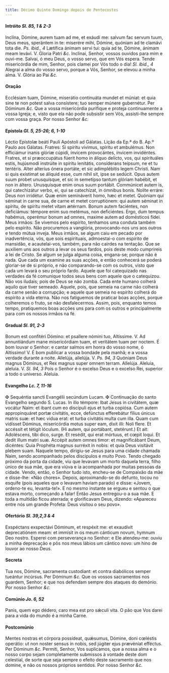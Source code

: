 ```yaml
---
title: Décimo Quinto Domingo depois de Pentecostes
---
```


#### Intróito <em>Sl. 85, 1 & 2-3</em>

<div class="grid grid-cols-2 gap-5">
  <span class="text-justify">
    Inclína, Dómine, aurem tuam ad me, et exáudi me: salvum fac servum tuum,
    Deus meus, sperántem in te: miserére mihi, Dómine, quóniam ad te clamávi
    tota die. <em>Ps. ibid., 4</em> Lætífica ánimam servi tui: quia ad te,
    Dómine, ánimam meam levávi. V. Gloria Patri <em>&c.</em>
  </span>
  <span class="text-justify">
    Inclinai, Senhor, vossos ouvidos para mim e ouvi-me. Salvai, ó meu Deus, o
    vosso servo, que em Vós espera. Tende misericórdia de mim, Senhor, pois
    clamei por Vós todo o dia! <em>Sl. ibid., 4</em> Alegrai a alma do vosso
    servo, porque a Vós, Senhor, se elevou a minha alma. V. Glória ao Pai
    <em>&c.</em>
  </span>
</div>

#### Oração

<div class="grid grid-cols-2 gap-5">
  <span class="text-justify">
    Ecclésiam tuam, Dómine, miserátio continuáta mundet et múniat: et quia sine
    te non potest salva consístere; tuo semper múnere gubernétur. Per Dóminum
    <em>&c.</em>
  </span>
  <span class="text-justify">
    Que a vossa misericórdia purifique e proteja continuamente a vossa Igreja;
    e, visto que ela não pode subsistir sem Vós, assisti-lhe sempre com vossa
    graça. Por nosso Senhor <em>&c.</em>
  </span>
</div>

#### Epístola <em>Gl. 5, 25-26; 6, 1-10</em>

<div class="grid grid-cols-2 gap-5">
  <span class="text-justify">
    Léctio Epístolæ beáti Pauli Apóstoli ad Gálatas.
  </span>
  <span class="text-justify">Lição da Ep.ª do B. Ap.º Paulo aos Gálatas.</span>
  <span class="text-justify">
    Fratres: Si spíritu vívimus, spíritu et ambulémus. Non efficiámur inanis
    glóriæ cúpidi, ínvicem provocántes, ínvicem invidéntes. Fratres, et si
    præoccupátus fúerit homo in áliquo delícto, vos, qui spirituáles estis,
    hujúsmodi instrúite in spíritu lenitátis, consíderans teípsum, ne et tu
    tentéris. Alter alteríus ónera portáte, et sic adimplébitis legem Christi.
    Nam si quis exístimat se áliquid esse, cum nihil sit, ipse se sedúcit. Opus
    autem suum probet unusquísque, et sic in semetípso tantum glóriam habébit,
    et non in áltero. Unusquísque enim onus suum portábit. Commúnicet autem is,
    qui catechizátur verbo, ei, qui se catechízat, in ómnibus bonis. Nolíte
    erráre: Deus non irridétur. Quæ enim semináverit homo, hæc et metet. Quóniam
    qui séminat in carne sua, de carne et metet corruptiónem: qui autem séminat
    in spíritu, de spíritu metet vitam ætérnam. Bonum autem faciéntes, non
    deficiámus: témpore enim suo metémus, non deficiéntes. Ergo, dum tempus
    habémus, operémur bonum ad omnes, maxime autem ad domésticos fídei.
  </span>
  <span class="text-justify">
    Meus irmãos: Se vivemos pelo espírito, tenhamos uma conduta também pelo
    espírito. Não procuremos a vanglória, provocando-nos uns aos outros e tendo
    mútua inveja. Meus irmãos, se algum caiu em pecado por inadvertência, vós,
    que sois espirituais, admoestai-o com espírito de mansidão, e acautelai-vos,
    também, para não cairdes na tentação. Que se auxiliem uns aos outros a levar
    os seus fardos, pois deste modo cumprireis a lei de Cristo. Se algum se
    julga alguma coisa, engana-se; porque não é nada. Que cada um examine as
    suas acções, e então conhecerá se poderá gloriar-se de si próprio, e não
    comparando-se com os outros, visto que cada um levará o seu próprio fardo.
    Aquele que foi catequizado nas verdades da fé comunique todos seus bens com
    aquele que o catequizou. Não vos iludais; pois de Deus se não zomba. Cada
    ente humano colherá aquilo que tiver semeado. Aquele, pois, que semeia na
    carne não colherá da carne senão a corrupção; e aquele que semeia no
    espírito colherá do espírito a vida eterna. Não nos fatiguemos de praticar
    boas acções, porque colheremos o fruto, se não desfalecermos. Assim, pois,
    enquanto temos tempo, pratiquemos boas acções uns para com os outros e
    principalmente para com os nossos irmãos na fé.
  </span>
</div>

#### Gradual <em>Sl. 91, 2-3</em>

<div class="grid grid-cols-2 gap-5">
  <span class="text-justify">
    Bonum est confitéri Dómino: et psallere nómini tuo, Altíssime. V. Ad
    annuntiándum mane misericórdiam tuam, et veritátem tuam per noctem.
  </span>
  <span class="text-justify">
    É bom louvar o Senhor: e cantar salmos em honra do vosso nome, ó Altíssimo!
    V. É bom publicar a vossa bondade pela manhã; e a vossa verdade durante a
    noite.
  </span>
  <span class="text-justify">
    Allelúja, allelúja. V. <em>Ps. 94, 3</em> Quóniam Deus magnus Dóminus, et
    Rex magnus super omnem terram. Allelúja.
  </span>
  <span class="text-justify">
    Aleluia, aleluia. V. <em>Sl. 94, 3</em> Pois o Senhor é o excelso Deus e o
    excelso Rei, superior a todo o universo. Aleluia.
  </span>
</div>

#### Evangelho <em>Lc. 7, 11-16</em>

<div class="grid grid-cols-2 gap-5">
  <span class="text-justify">
    <span class="text-red-500">&#10016;</span> Sequéntia sancti Evangélii
    secúndum Lucam.
  </span>
  <span class="text-justify">
    <span class="text-red-500">&#10016;</span> Continuação do santo Evangelho
    segundo S. Lucas.
  </span>
  <span class="text-justify">
    In illo témpore: Ibat Jesus in civitátem, quæ vocátur Naim: et ibant cum eo
    discípuli ejus et turba copiósa. Cum autem appropinquáret portæ civitátis,
    ecce, defúnctus efferebátur fílius únicus matris suæ: et hæc vidua erat: et
    turba civitátis multa cum illa. Quam cum vidísset Dóminus, misericórdia
    motus super eam, dixit illi: Noli flere. Et accéssit et tétigit lóculum. (Hi
    autem, qui portábant, stetérunt.) Et ait: Adoléscens, tibi dico, surge. Et
    resédit, qui erat mórtuus, et cœpit loqui. Et dedit illum matri suæ. Accépit
    autem omnes timor: et magnificábant Deum, dicéntes: Quia Prophéta magnus
    surréxit in nobis: et quia Deus visitávit plebem suam.
  </span>
  <span class="text-justify">
    Naquele tempo, dirigiu-se Jesus para uma cidade chamada Naim, sendo
    acompanhado pelos discípulos e muito Povo. Tendo chegado próximo da porta da
    cidade, viu que levavam um morto daquela terra, filho único de sua mãe, que
    era viúva e ia acompanhada por muitas pessoas da cidade. Vendo, então, o
    Senhor tudo isto, encheu-se de Compaixão da mãe e disse-lhe: «Não chores».
    Depois, aproximando-se do defunto, tocou no esquife (pois aqueles que o
    levavam haviam parado) e disse: «Jovem, ordeno-te eu, levanta-te!». E no
    mesmo instante se ergueu e sentou o que estava morto, começando a falar!
    Então Jesus entregou-o a sua mãe. E toda a multidão ficou aterrada; e
    glorificavam Deus, dizendo: «Apareceu entre nós um grande Profeta: Deus
    visitou o seu povo».
  </span>
</div>

#### Ofertório <em>Sl. 39,2,3 & 4</em>

<div class="grid grid-cols-2 gap-5">
  <span class="text-justify">
    Exspéctans exspectávi Dóminum, et respéxit me: et exaudívit deprecatiónem
    meam: et immísit in os meum cánticum novum, hymnum Deo nostro.
  </span>
  <span class="text-justify">
    Esperei com perseverança no Senhor: e Ele atendeu-me: ouviu a minha
    deprecação e pôs nos meus lábios um cântico novo: um hino de louvor ao nosso
    Deus.
  </span>
</div>

#### Secreta

<div class="grid grid-cols-2 gap-5">
  <span class="text-justify">
    Tua nos, Dómine, sacramenta custodiant: et contra diabólicos semper tueántur
    incúrsus. Per Dóminum <em>&c.</em>
  </span>
  <span class="text-justify">
    Que os vossos sacramentos nos guardem, Senhor; e que nos defendam sempre dos
    ataques do demónio. Por nosso Senhor <em>&c.</em>
  </span>
</div>

#### Comúnio <em>Jo. 6, 52</em>

<div class="grid grid-cols-2 gap-5">
  <span class="text-justify">
    Panis, quem ego dédero, caro mea est pro sǽculi vita.
  </span>
  <span class="text-justify">
    O pão que Vos darei para a vida do mundo é a minha Carne.
  </span>
</div>

#### Postcomúnio

<div class="grid grid-cols-2 gap-5">
  <span class="text-justify">
    Mentes nostras et córpora possídeat, quǽsumus, Dómine, doni cœléstis
    operátio: ut non noster sensus in nobis, sed júgiter ejus prævéniat
    efféctus. Per Dóminum <em>&c.</em>
  </span>
  <span class="text-justify">
    Permiti, Senhor, Vos suplicamos, que a nossa alma e o nosso corpo sejam
    completamente submissos à vontade deste dom celestial, de sorte que seja
    sempre o efeito deste sacramento que nos domine, e não os nossos próprios
    sentidos. Por nosso Senhor <em>&c.</em>
  </span>
</div>
